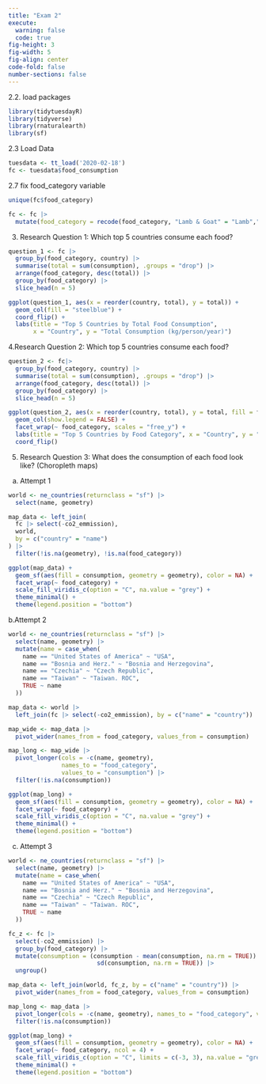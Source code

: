 ```yaml
---
title: "Exam 2"
execute: 
  warning: false
  code: true
fig-height: 3
fig-width: 5
fig-align: center
code-fold: false
number-sections: false
---
```


2.2. load packages
```r
library(tidytuesdayR)
library(tidyverse)
library(rnaturalearth)
library(sf)
```

2.3 Load Data
```r
tuesdata <- tt_load('2020-02-18')
fc <- tuesdata$food_consumption
```
2.7 fix food_category variable 
```r
unique(fc$food_category)
```
```r
fc <- fc |>
  mutate(food_category = recode(food_category, "Lamb & Goat" = "Lamb","Milk - inc. cheese" = "Milk","Wheat and Wheat Products" = "Wheat","Nuts inc. Peanut Butter" = "Nuts"))
```

3. Research Question 1: Which top 5 countries consume each food?
```r
question_1 <- fc |>
  group_by(food_category, country) |>
  summarise(total = sum(consumption), .groups = "drop") |>
  arrange(food_category, desc(total)) |>
  group_by(food_category) |>
  slice_head(n = 5)
```

```r
ggplot(question_1, aes(x = reorder(country, total), y = total)) +
  geom_col(fill = "steelblue") +
  coord_flip() +
  labs(title = "Top 5 Countries by Total Food Consumption",
       x = "Country", y = "Total Consumption (kg/person/year)")
```
4.Research Question 2: Which top 5 countries consume each food?
```r
question_2 <- fc|>
  group_by(food_category, country) |>
  summarise(total = sum(consumption), .groups = "drop") |>
  arrange(food_category, desc(total)) |>
  group_by(food_category) |>
  slice_head(n = 5)
```

```r
ggplot(question_2, aes(x = reorder(country, total), y = total, fill = food_category)) +
  geom_col(show.legend = FALSE) +
  facet_wrap(~ food_category, scales = "free_y") +
  labs(title = "Top 5 Countries by Food Category", x = "Country", y = "Consumption") +
  coord_flip()
```


5. Research Question 3: What does the consumption of each food look like? (Choropleth maps)
a. Attempt 1
```r
world <- ne_countries(returnclass = "sf") |>
  select(name, geometry)

map_data <- left_join(
  fc |> select(-co2_emmission),
  world,
  by = c("country" = "name")
) |>
  filter(!is.na(geometry), !is.na(food_category))

ggplot(map_data) +
  geom_sf(aes(fill = consumption, geometry = geometry), color = NA) +
  facet_wrap(~ food_category) +
  scale_fill_viridis_c(option = "C", na.value = "grey") +
  theme_minimal() +
  theme(legend.position = "bottom") 
```
b.Attempt 2
```r
world <- ne_countries(returnclass = "sf") |>
  select(name, geometry) |>
  mutate(name = case_when(
    name == "United States of America" ~ "USA",
    name == "Bosnia and Herz." ~ "Bosnia and Herzegovina",
    name == "Czechia" ~ "Czech Republic",
    name == "Taiwan" ~ "Taiwan. ROC",
    TRUE ~ name
  ))

map_data <- world |>
  left_join(fc |> select(-co2_emmission), by = c("name" = "country"))

map_wide <- map_data |>
  pivot_wider(names_from = food_category, values_from = consumption)

map_long <- map_wide |>
  pivot_longer(cols = -c(name, geometry), 
               names_to = "food_category", 
               values_to = "consumption") |>
  filter(!is.na(consumption))

ggplot(map_long) +
  geom_sf(aes(fill = consumption, geometry = geometry), color = NA) +
  facet_wrap(~ food_category) +
  scale_fill_viridis_c(option = "C", na.value = "grey") +
  theme_minimal() +
  theme(legend.position = "bottom")
```

c. Attempt 3 
```r
world <- ne_countries(returnclass = "sf") |>
  select(name, geometry) |>
  mutate(name = case_when(
    name == "United States of America" ~ "USA",
    name == "Bosnia and Herz." ~ "Bosnia and Herzegovina",
    name == "Czechia" ~ "Czech Republic",
    name == "Taiwan" ~ "Taiwan. ROC",
    TRUE ~ name
  ))

fc_z <- fc |>
  select(-co2_emmission) |>
  group_by(food_category) |>
  mutate(consumption = (consumption - mean(consumption, na.rm = TRUE)) /
                         sd(consumption, na.rm = TRUE)) |>
  ungroup()

map_data <- left_join(world, fc_z, by = c("name" = "country")) |>
  pivot_wider(names_from = food_category, values_from = consumption)

map_long <- map_data |>
  pivot_longer(cols = -c(name, geometry), names_to = "food_category", values_to = "consumption") |>
  filter(!is.na(consumption))

ggplot(map_long) +
  geom_sf(aes(fill = consumption, geometry = geometry), color = NA) +
  facet_wrap(~ food_category, ncol = 4) +
  scale_fill_viridis_c(option = "C", limits = c(-3, 3), na.value = "grey") + 
  theme_minimal() +
  theme(legend.position = "bottom")
```
